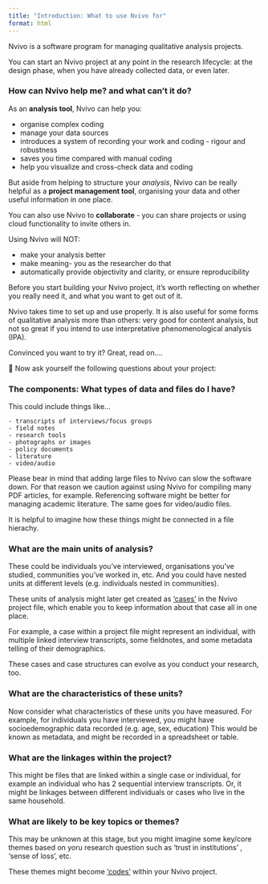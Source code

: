 ```yaml
---
title: "Introduction: What to use Nvivo for"
format: html
---
```


Nvivo is a software program for managing qualitative analysis projects. 

You can start an Nvivo project at any point in the research lifecycle: at the design phase, when you have already collected data, or even later. 

### How can Nvivo help me? and what can't it do? 

As an **analysis tool**, Nvivo can help you: 

- organise complex coding 
- manage your data sources 
- introduces a system of recording your work and coding - rigour and robustness 
- saves you time compared with manual coding
- help you visualize and cross-check data and coding 

But aside from helping to structure your  *analysis*, Nvivo can be really helpful as a **project management tool**, organising your data and other useful information in one place.

You can also use Nvivo to **collaborate** - you can share projects or using cloud functionality to invite others in. 


Using Nvivo will NOT: 

- make your analysis better
- make meaning- you as the researcher do that 
- automatically provide objectivity and clarity, or ensure reproducibility 

Before you start building your Nvivo project, it's worth reflecting on whether you really need it, and what you want to get out of it.  

Nvivo takes time  to set up and use properly. It is also useful for some forms of qualitative analysis more than others: very good for content analysis, but not so great if you intend to use interpretative phenomenological analysis (IPA). 

Convinced you want to try it? Great, read on....

🤔 Now ask yourself the following questions about your project: 

### **The components: What types of data and files do I have?** 

  This could include things like...
  
    - transcripts of interviews/focus groups 
    - field notes 
    - research tools
    - photographs or images 
    - policy documents
    - literature 
    - video/audio 
    
Please bear in mind that adding large files to Nvivo can slow the software down. For that reason we caution against using Nvivo for compiling many PDF articles, for example. Referencing software might be better for managing academic literature. The same goes for video/audio files. 
  
  It is helpful to imagine how these things might be connected in a file hierachy. 
  
### **What are the main units of analysis?** 
  
  These could be individuals you've interviewed, organisations you've studied, communities you've worked in, etc. And you could have nested units at different levels (e.g. individuals nested in communities). 
  
  These units of analysis might later get created as ['cases'](https://help-nv.qsrinternational.com/20/win/Content/cases/cases.html) in the Nvivo project file, which enable you to keep information about that case all in one place.  
  
  For example, a case within a project file might represent an individual, with multiple linked interview transcripts, some fieldnotes, and some metadata telling of their demographics. 
  
  These cases and case structures can evolve as you conduct your research, too. 
  
  
### **What are the characteristics of these units?**
  
  Now consider what characteristics of these units you have measured. For example, for individuals you have interviewed, you might have socioedemographic data recorded (e.g. age, sex, education)
  This would be known as metadata, and might be recorded in a spreadsheet or table. 
  
### **What are the linkages within the project?**

This might be files that are linked within a single case or individual, for example an individual who has 2 sequential interview transcripts. Or, it might be linkages between different individuals or cases who live in the same household. 

### **What are likely to be key topics or themes?**

This may be unknown at this stage, but you might imagine some key/core themes based on yoru research question such as 'trust in institutions' , 'sense of loss', etc. 

These themes might become ['codes'](https://help-nv.qsrinternational.com/12/win/v12.1.115-d3ea61/Content/nodes/codes.htm)  within your Nvivo project. 


